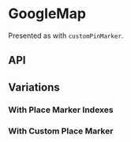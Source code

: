 
<Meta title="Components/GoogleMap" component={GoogleMap} />

# GoogleMap

Presented as with `customPinMarker`.

<Canvas>
  <Story name="Base component">
    <GoogleMapsContextProvider apiKey={constants.GOOGLE_MAPS.DEVELOPMENT_API_KEY}>
      <GoogleMap
        center={knobs.object('center', GoogleMapFixture.customPinMarkerCenter, 'Presentation')}
        copy={knobs.object('copy', GoogleMapFixture.copy, 'Content')}
        customMarker={knobs.object('customMarker', GoogleMapFixture.customPinMarker, 'Content')}
        hasMarkerIndexes={knobs.boolean('hasMarkerIndexes', false, 'Presentation')}
        id="google-map"
        initialZoom={knobs.number('initialZoom', GoogleMapFixture.initialZoom, 'Presentation')}
        places={knobs.object('places', GoogleMapFixture.places, 'Content')}
      />
    </GoogleMapsContextProvider>
  </Story>
</Canvas>

## API

<ArgsTable of={GoogleMap} />

## Variations

### With Place Marker Indexes

<Canvas>
  <Story name="With Place Marker Indexes">
    <GoogleMapsContextProvider apiKey={constants.GOOGLE_MAPS.DEVELOPMENT_API_KEY}>
      <GoogleMap
        center={GoogleMapFixture.center}
        hasMarkerIndexes={true}
        id="google-map-indexes"
        places={GoogleMapFixture.places}
      />
    </GoogleMapsContextProvider>
  </Story>
</Canvas>

### With Custom Place Marker

<Canvas>
  <Story name="With Custom Place Marker">
    <GoogleMapsContextProvider apiKey={constants.GOOGLE_MAPS.DEVELOPMENT_API_KEY}>
      <GoogleMap
        center={GoogleMapFixture.customPlaceMarkerCenter}
        customMarker={GoogleMapFixture.customPlaceMarker}
        hasMarkerIndexes={false}
        id="google-map-custom-place"
        initialZoom={15}
        places={GoogleMapFixture.places}
      />
    </GoogleMapsContextProvider>
  </Story>
</Canvas>
